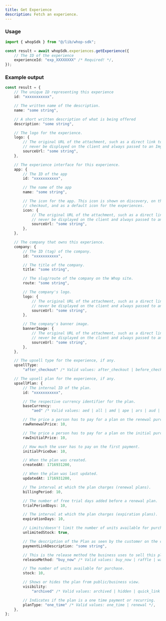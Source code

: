 ```yaml
---
title: Get Experience
description: Fetch an experience.
---
```


### Usage

```typescript
import { whopSdk } from "@/lib/whop-sdk";

const result = await whopSdk.experiences.getExperience({
	// The ID of the experience
	experienceId: "exp_XXXXXXXX" /* Required! */,
});

```

### Example output

```typescript
const result = {
	// The unique ID representing this experience
	id: "xxxxxxxxxxx",

	// The written name of the description.
	name: "some string",

	// A short written description of what is being offered
	description: "some string",

	// The logo for the experience.
	logo: {
		// The original URL of the attachment, such as a direct link to S3. This should
		// never be displayed on the client and always passed to an Imgproxy transformer.
		sourceUrl: "some string",
	},

	// The experience interface for this experience.
	app: {
		// The ID of the app
		id: "xxxxxxxxxxx",

		// The name of the app
		name: "some string",

		// The icon for the app. This icon is shown on discovery, on the product page, on
		// checkout, and as a default icon for the experiences.
		icon: {
			// The original URL of the attachment, such as a direct link to S3. This should
			// never be displayed on the client and always passed to an Imgproxy transformer.
			sourceUrl: "some string",
		},
	},

	// The company that owns this experience.
	company: {
		// The ID (tag) of the company.
		id: "xxxxxxxxxxx",

		// The title of the company.
		title: "some string",

		// The slug/route of the company on the Whop site.
		route: "some string",

		// The company's logo.
		logo: {
			// The original URL of the attachment, such as a direct link to S3. This should
			// never be displayed on the client and always passed to an Imgproxy transformer.
			sourceUrl: "some string",
		},

		// The company's banner image.
		bannerImage: {
			// The original URL of the attachment, such as a direct link to S3. This should
			// never be displayed on the client and always passed to an Imgproxy transformer.
			sourceUrl: "some string",
		},
	},

	// The upsell type for the experience, if any.
	upsellType:
		"after_checkout" /* Valid values: after_checkout | before_checkout | only_in_whop */,

	// The upsell plan for the experience, if any.
	upsellPlan: {
		// The internal ID of the plan.
		id: "xxxxxxxxxxx",

		// The respective currency identifier for the plan.
		baseCurrency:
			"aed" /* Valid values: aed | all | amd | ape | ars | aud | bam | bgn | bhd | bob | brl | bsd | btc | cad | chf | clp | cop | crc | czk | dkk | dop | dzd | egp | etb | eth | eur | gbp | ghs | gmd | gtq | gyd | hkd | huf | idr | ils | inr | jmd | jod | jpy | kes | khr | krw | kwd | lkr | mad | mdl | mga | mkd | mnt | mop | mur | mxn | myr | nad | ngn | nok | nzd | omr | pen | php | pkr | pln | pyg | qar | ron | rsd | rub | rwf | sar | sek | sgd | thb | tnd | try | ttd | twd | tzs | usd | uyu | uzs | vnd | xcd | xof | zar */,

		// The price a person has to pay for a plan on the renewal purchase.
		rawRenewalPrice: 10,

		// The price a person has to pay for a plan on the initial purchase.
		rawInitialPrice: 10,

		// How much the user has to pay on the first payment.
		initialPriceDue: 10,

		// When the plan was created.
		createdAt: 1716931200,

		// When the plan was last updated.
		updatedAt: 1716931200,

		// The interval at which the plan charges (renewal plans).
		billingPeriod: 10,

		// The number of free trial days added before a renewal plan.
		trialPeriodDays: 10,

		// The interval at which the plan charges (expiration plans).
		expirationDays: 10,

		// Limits/doesn't limit the number of units available for purchase.
		unlimitedStock: true,

		// The description of the Plan as seen by the customer on the checkout page.
		paymentLinkDescription: "some string",

		// This is the release method the business uses to sell this plan.
		releaseMethod: "buy_now" /* Valid values: buy_now | raffle | waitlist */,

		// The number of units available for purchase.
		stock: 10,

		// Shows or hides the plan from public/business view.
		visibility:
			"archived" /* Valid values: archived | hidden | quick_link | visible */,

		// Indicates if the plan is a one time payment or recurring.
		planType: "one_time" /* Valid values: one_time | renewal */,
	},
};

```

